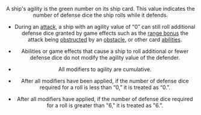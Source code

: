 <Header title="AGILITY" version="1.4.4"/>

A ship's agility is the green number on its ship card. This value
indicates the number of defense dice the ship rolls while it defends.

<ImgText  src="/images/Agility_ship_value.webp" alt="Agility" text="Agility Value on a Ship Card."/>

* During an [attack](/article/Attack), a ship with an agility value of “0” can still
roll additional defense dice granted by game effects such as the [range bonus](/article/Range_Bouns) 
the attack being [obstructed](/article/Obstructed) by an [obstacle](/article/Obstacles), or other card [abilities](/article/Abilities).
* Abilities or game effects that cause a ship to roll additional or fewer
defense dice do not modify the agility value of the defender.

* All modifiers to agility are cumulative.

* After all modifiers have been applied, if the number of defense dice
required for a roll is less than “0,” it is treated as “0.”.

* After all modifiers have applied, if the number of defense dice required for
a roll is greater than "6," it is treated as "6.".
